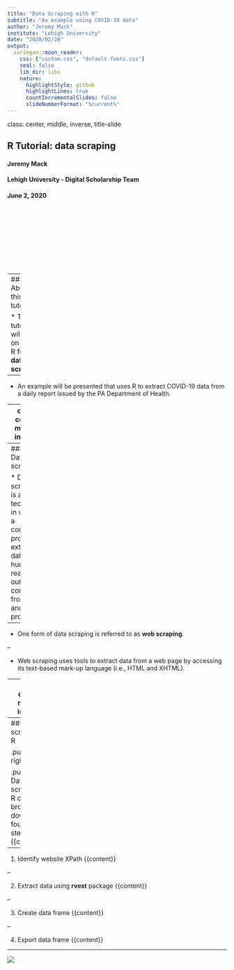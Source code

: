 ```yaml
---
title: "Data Scraping with R"
subtitle: "An example using COVID-19 data"
author: "Jeremy Mack"
institute: "Lehigh University"
date: "2020/02/28"
output:
  xaringan::moon_reader:
    css: ["custom.css", "default-fonts.css"]
    seal: false
    lib_dir: libs
    nature:
      highlightStyle: github
      highlightLines: true
      countIncrementalSlides: false
      slideNumberFormat: "%current%"
---
```

class: center, middle, inverse, title-slide

## R Tutorial: data scraping
#### Jeremy Mack
#### Lehigh University - Digital Scholarship Team
#### June 2, 2020
<br/><br/>
<br/><br/>
<br/><br/>
<br/><br/>

---
### About this tutorial

 * This tutorial will focus on using R for **data scraping**.
 
--
 
 * An example will be presented that uses R to extract COVID-19 data from a daily report issued by the PA Department of Health.
 
---
class: center, middle, inverse

#### What is data scraping?
<br/><br/>
<br/><br/>
<br/><br/>
<br/><br/>
<br/><br/>
<br/><br/>

---
#### Data scraping

 * Data scraping is a technique in which a computer program extracts data from human-readable output coming from another program.
 
--

 * One form of data scraping is referred to as **web scraping**.

--
 
 * Web scraping uses tools to extract data from a web page by accessing its text-based mark-up language (i.e., HTML and XHTML).

---
class: center, middle, inverse

#### Data scraping in R
<br/><br/>
<br/><br/>
<br/><br/>
<br/><br/>
<br/><br/>
<br/><br/>

---
#### Data scraping in R

.pull-right2[
<center><img src="./images/rvest.png" alt="RStudio" height=350/></center>]

.pull-left2[
Data scraping in R can be broken down into four basic steps:
{{content}}]

--

 1. Identify website XPath
 {{content}}
 
--

 2. Extract data using **rvest** package
 {{content}}
 
--
 
 3. Create data frame
 {{content}}
 
--
  
 4. Export data frame
 {{content}}
 
---

![](https://youtu.be/YIIXt8CEmNE)
